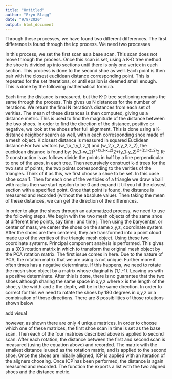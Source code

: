 ```yaml
---
title: "Untitled"
author: "Eryn Blagg"
date: "9/8/2020"
output: html_document
---
```


Through these processes, we have found two different differences. The first difference is found through the icp process. We need two processes 

In this process, we set the first scan as a base scan. This scan does not move through the process. Once this scan is set, using a K-D tree method the shoe is divided up into sections until there is only one vertex in each section. This process is done to the second shoe as well. Each point is then pair with the closest euclidean distance corresponding point. This is repeated for the set itterations, or until epsilon is deemed small enough. This is done by the following mathematical formula. 




Each time the distance is measured, but the K-D tree sectioning remains the same through the process. This gives us N distances for the number of iterations. We return the final N iteration's distances from each set of verities. The mean of these distances is then computed, giving us a distance metric. This is used to find the magnitude of the distance between the two shoes. In order to find the direction of the distance, positive or negative, we look at the shoes after full alignment. This is done using a K-distance neighbor search as well, within each corresponding shoe made of a mesh object. K closest distance is measured in squared Euclidean distance.For two vectors (w_1,x_1,y_1,z_1) and (w_2,x_2,y_2,z_2), the euclidean distance is found by: 
      (w_1-w_2)^2+(x_1-x_2)^2+(y_1-y_2)^2+(z_1-z_2)^2
K-D construction is as follows divide the points in half by a line perpendicular to one of the axes, in each tree. Then recursively construct k-d trees for the two sets of points, the two points corresponding to the verities of the triangles. Think of it as this, we first choose a shoe to be set. In this case shoe scan 1. Then for each one of the verticies of a triangle we draw a ball with radius \epsilon then we start epsilon to be 0 and expand it till you hit the closest section with a specified point. Once that point is found, the distance is measured and recorded (without the absolute value). Then taking the mean of these distances, we can get the direction of the differences. 




In order to align the shoes through an automatized process, we need to use the following steps. We begin with the two mesh objects of the same shoe at different time points, say time i and time j. Then using the barycenter, or center of mass, we center the shoes on the same x,y,z, coordinate system. After the shoes are then centered, they are transformed into a point cloud made up of the verities of the triangle mesh object. Using these two coordinate systems. Principal component analysis is performed. This gives us a 3X3 rotation matrix in which to transform the original mesh object by the PCA rotation matrix. The first issue comes in here. Due to the nature of PCA, the rotation matrix that we are using is not unique. Further more it often times has a negative determinate. If this happens, we need to rotate the mesh shoe object by a matrix whose diaginal is (1,1,-1). Leaving us with a positive determinate. After this is done, there is no guarantee that the two shoes although sharing the same space in x,y,z where x is the length of the shoe, y the width and z the depth, will be in the same direction. In order to correct for this we need to rotate the shoes by 180 degrees in x,y,z or a combination of those directions. There are 8 possibilities of those rotations shown below 

add visual 

however, as shown there are only 4 unique matrices. In order to choose which one of these matrices, the first shoe scan in time is set as the base scan. Then each of the four matrices described above is applied to second scan. After each rotation, the distance between the first and second scan is measured (using the equation above) and recorded. The matrix with the smallest distance is used as the rotation matrix, and is applied to the second shoe. Once the shoes are initially alligned, ICP is applied with an iteration of the aligners choosing. Once ICP has been performed, the distance is again measured and recorded. The function the exports a list with the two aligned shoes and the distance metric. 

